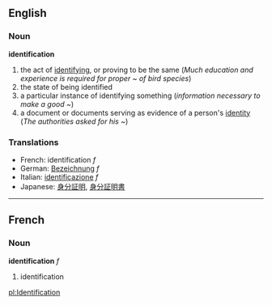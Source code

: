 ==English==
===Noun===
'''identification'''

# the act of [[identify]]ing, or proving to be the same (''Much education and experience is required for proper ~ of bird species'')
# the state of being identified
# a particular instance of identifying something (''information necessary to make a good ~'')
# a document or documents serving as evidence of a person's [[identity]] (''The authorities asked for his ~'')

===Translations===
*French: identification ''f''
*German: [[Bezeichnung]] ''f''
*Italian: [[identificazione]] ''f''
*Japanese: [[身分証明]], [[身分証明書]]

----

==French==
===Noun===
'''identification''' ''f''

# identification

[[pl:Identification]]